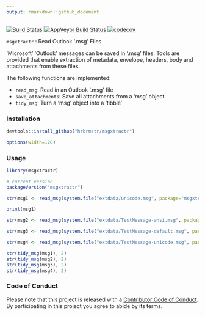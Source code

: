 ```yaml
---
output: rmarkdown::github_document
---
```

[![Build Status](https://travis-ci.org/hrbrmstr/msgxtractr.svg?branch=master)](https://travis-ci.org/hrbrmstr/msgxtractr)
[![AppVeyor Build Status](https://ci.appveyor.com/api/projects/status/github/hrbrmstr/msgxtractr?branch=master&svg=true)](https://ci.appveyor.com/project/hrbrmstr/msgxtractr)
[![codecov](https://codecov.io/gh/hrbrmstr/msgxtractr/branch/master/graph/badge.svg)](https://codecov.io/gh/hrbrmstr/msgxtractr)

`msgxtractr` : Read Outlook '.msg' Files

'Microsoft' 'Outlook' messages can be saved in '.msg' files. Tools are provided that enable extraction of metadata, envelope, headers, body and attachments from these files.

The following functions are implemented:

- `read_msg`:	Read in an Outlook '.msg' file
- `save_attachments`:	Save all attachments from a 'msg' object
- `tidy_msg`:	Turn a 'msg' object into a 'tibble'

### Installation

```r
devtools::install_github("hrbrmstr/msgxtractr")
```

```r
options(width=120)
```

### Usage

```r
library(msgxtractr)

# current version
packageVersion("msgxtractr")

str(msg1 <- read_msg(system.file("extdata/unicode.msg", package="msgxtractr")))

print(msg1)

str(msg2 <- read_msg(system.file("extdata/TestMessage-ansi.msg", package="msgxtractr")))

str(msg3 <- read_msg(system.file("extdata/TestMessage-default.msg", package="msgxtractr")))

str(msg4 <- read_msg(system.file("extdata/TestMessage-unicode.msg", package="msgxtractr")))

str(tidy_msg(msg1), 2)
str(tidy_msg(msg2), 2)
str(tidy_msg(msg3), 2)
str(tidy_msg(msg4), 2)
```

### Code of Conduct

Please note that this project is released with a [Contributor Code of Conduct](CONDUCT.md). By participating in this project you agree to abide by its terms.
